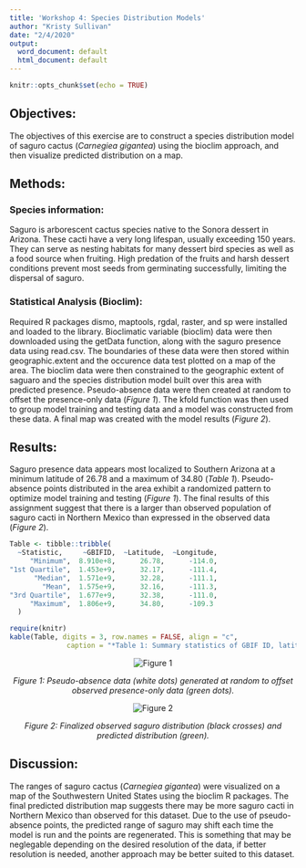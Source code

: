 ```yaml
---
title: 'Workshop 4: Species Distribution Models'
author: "Kristy Sullivan"
date: "2/4/2020"
output:
  word_document: default
  html_document: default
---
```

```r
knitr::opts_chunk$set(echo = TRUE)
```

## Objectives:
The objectives of this exercise are to construct a species distribution model of saguro cactus (*Carnegiea gigantea*) using the bioclim approach, and then visualize predicted distribution on a map.

## Methods:

### Species information:
Saguro is arborescent cactus species native to the Sonora dessert in Arizona. These cacti have a very long lifespan, usually exceeding 150 years. They can serve as nesting habitats for many dessert bird species as well as a food source when fruiting. High predation of the fruits and harsh dessert conditions prevent most seeds from germinating successfully, limiting the dispersal of saguro.

### Statistical Analysis (Bioclim):
Required R packages dismo, maptools, rgdal, raster, and sp were installed and loaded to the library. Bioclimatic variable (bioclim) data were then downloaded using the getData function, along with the saguro presence data using read.csv. The boundaries of these data were then stored within geographic.extent and the occurence data test plotted on a map of the area. The bioclim data were then constrained to the geographic extent of saguaro and the species distribution model built over this area with predicted presence. Pseudo-absence data were then created at random to offset the presence-only data (*Figure 1*). The kfold function was then used to group model training and testing data and a model was constructed from these data. A final map was created with the model results (*Figure 2*).

## Results:
Saguro presence data appears most localized to Southern Arizona at a minimum latitude of 26.78 and a maximum of 34.80 (*Table 1*). Pseudo-absence points distributed in the area exhibit a randomized pattern to optimize model training and testing (*Figure 1*). The final results of this assignment suggest that there is a larger than observed population of saguro cacti in Northern Mexico than expressed in the observed data (*Figure 2*).

```r
Table <- tibble::tribble(
  ~Statistic,     ~GBIFID,  ~Latitude,  ~Longitude,
     "Minimum",  8.910e+8,      26.78,      -114.0,
"1st Quartile",  1.453e+9,      32.17,      -111.4,
      "Median",  1.571e+9,      32.28,      -111.1,
        "Mean",  1.575e+9,      32.16,      -111.3,
"3rd Quartile",  1.677e+9,      32.38,      -111.0,
     "Maximum",  1.806e+9,      34.80,      -109.3
  )

require(knitr)
kable(Table, digits = 3, row.names = FALSE, align = "c",
              caption = "*Table 1: Summary statistics of GBIF ID, latitude, and longitude coordinates for observed Carnegiea gigantea.*")
```

<center>
![](C:\Users\ksull\Documents\Quantitative_Ecology\pseudoabsence.png "Figure 1")

*Figure 1: Pseudo-absence data (white dots) generated at random to offset observed presence-only data (green dots).*
</center>


<center>
![](C:\Users\ksull\Documents\Quantitative_Ecology\Species_Distribution_Final.jpg "Figure 2")

*Figure 2: Finalized observed saguro distribution (black crosses) and predicted distribution (green).*
</center>

## Discussion:
The ranges of saguro cactus (*Carnegiea gigantea*) were visualized on a map of the Southwestern United States using the bioclim R packages. The final predicted distribution map suggests there may be more saguro cacti in Northern Mexico than observed for this dataset. Due to the use of pseudo-absence points, the predicted range of saguro may shift each time the model is run and the points are regenerated. This is something that may be neglegable depending on the desired resolution of the data, if better resolution is needed, another approach may be better suited to this dataset.

